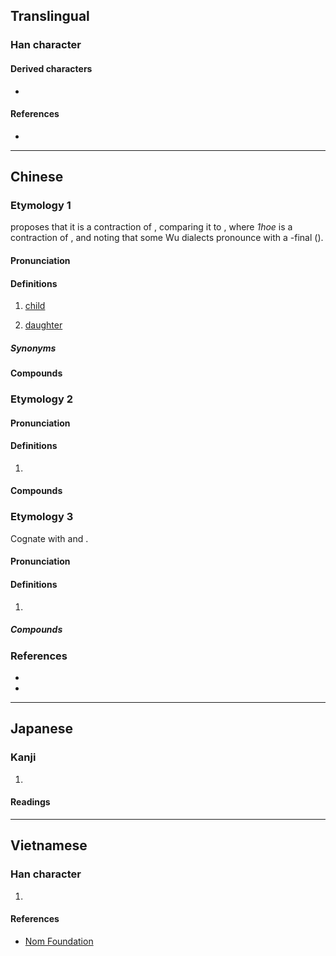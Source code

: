 {{character info/new}}
==Translingual==

===Han character===
{{Han char|rn=31|rad=囗|as=03|sn=6|four=60404|canj=WV|ids=⿴囗女}}

====Derived characters====
* {{l|mul|[[𥜫]], [[𦮗]]}}

====References====
* {{Han ref|kx=0217.060|dkj=04696|dj=0444.050|hdz=10713.080|uh=56E1|ud=22241|bh=C9C6|bd=51654}}

----

==Chinese==

===Etymology 1===
{{zh-forms}}

{{zh-ref|Pan (2015)}} proposes that it is a contraction of {{zh-l|女兒|tr=-}}, comparing it to {{zh-l|蝦|tr=1ho; 1hoe}}, where ''1hoe'' is a contraction of {{zh-l|蝦兒}}, and noting that some Wu dialects pronounce {{zh-l|女|tr=3nyy}} with a {{ltc-l|麻}}-final ({{IPAchar|/o/}}).

====Pronunciation====
{{zh-pron
|m=nān
|c=naam4
|w=3noe,1'noe
|w_note=1'noe - diminutive (e.g. {{zh-l|*囡囡}})
|cat=n
}}

====Definitions====
{{zh-hanzi}}

# {{lb|zh|Wu}} [[child]]
# {{lb|zh|Wu|dated|_|in|_|Shanghai}} [[daughter]]

=====Synonyms=====
{{zh-dial|女兒}}

====Compounds====
{{zh-der|小囡|囡兒|囡兒大細|囡兒小姐|囡囡|過房囡兒|男小囡|女小囡|囡大細|大細囡|小小囡|乖囡|寶貝囡|阿囡|毛頭囡|兆頭囡|坐家囡|私囡|侄囡|侄囡兒|外甥囡|孫囡|孫囡兒|囡仔:kín-á}}

===Etymology 2===
{{zh-forms}}

====Pronunciation====
{{zh-pron
|c=neoi5,neoi5-2,neoi5-1
|cat=n
}}

====Definitions====
{{zh-hanzi}}

# {{lb|zh|Cantonese}} {{zh-alt-form|*女|daughter; girlfriend; (cards) queen}}

====Compounds====
{{zh-der|囡囡:neoi5-4 neoi5-2}}

===Etymology 3===
{{zh-forms|alt=囝}}
Cognate with {{zh-l|囝|kiáⁿ, káⁿ}} and {{zh-l|仔|á}}.

====Pronunciation====
{{zh-pron
|mn=ml:kín/xm,tw:gín/qz:kán
|cat=n
}}

====Definitions====
{{zh-hanzi}}

# {{zh-only|*囡仔}}

=====Compounds=====
{{zh-der|*囡仔|查某囡仔|囡仔嬰|囡仔兄|囡仔工|囡仔款|囡仔囝|囡仔歌|囡仔人|囡仔疕|囡仔性|囡仔栽|育囡仔|育囡仔歌|猴囡仔|抾囡仔|年尾囡仔|騙囡仔|生囡仔|死囡仔|死囡仔脯|死囡仔䖙|查埔囡仔|𨑨迌囡仔}}

===References===
* {{R:twedu|B00480}}
* {{thcwda|267}}

----

==Japanese==

===Kanji===
{{ja-kanji|grade=|rs=囗03}}

# {{rfdef|ja|sort=囗03}}

====Readings====
{{ja-readings
|goon=のう
|kanon=なん
|kun=}}

----

==Vietnamese==

===Han character===
{{vi-hantu|niếp|rs=囗03}}

# {{rfdef|vi|sort=囗03}}

====References====
* [http://nomfoundation.org/common/nom_details.php?codepoint=56e1 Nom Foundation]